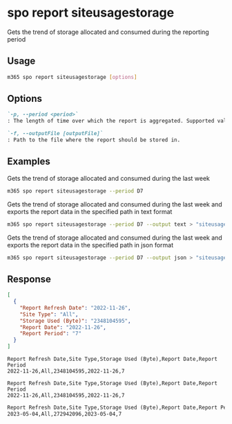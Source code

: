 
# spo report siteusagestorage

Gets the trend of storage allocated and consumed during the reporting period

## Usage

```sh
m365 spo report siteusagestorage [options]
```

## Options

```md defintion-list
`-p, --period <period>`
: The length of time over which the report is aggregated. Supported values `D7`, `D30`, `D90`, `D180`.

`-f, --outputFile [outputFile]`
: Path to the file where the report should be stored in.
```

<Global />

## Examples

Gets the trend of storage allocated and consumed during the last week

```sh
m365 spo report siteusagestorage --period D7
```

Gets the trend of storage allocated and consumed during the last week and exports the report data in the specified path in text format

```sh
m365 spo report siteusagestorage --period D7 --output text > "siteusagestorage.txt"
```

Gets the trend of storage allocated and consumed during the last week and exports the report data in the specified path in json format

```sh
m365 spo report siteusagestorage --period D7 --output json > "siteusagestorage.json"
```

## Response

<Tabs>
  <TabItem value="JSON">

  ```json
  [
    {
      "Report Refresh Date": "2022-11-26",
      "Site Type": "All",
      "Storage Used (Byte)": "2348104595",
      "Report Date": "2022-11-26",
      "Report Period": "7"
    }
  ]
  ```

  </TabItem>
  <TabItem value="Text">

  ```text
  Report Refresh Date,Site Type,Storage Used (Byte),Report Date,Report Period
  2022-11-26,All,2348104595,2022-11-26,7
  ```

  </TabItem>
  <TabItem value="CSV">

  ```csv
  Report Refresh Date,Site Type,Storage Used (Byte),Report Date,Report Period
  2022-11-26,All,2348104595,2022-11-26,7
  ```

  </TabItem>
  <TabItem value="Markdown">

  ```md
  Report Refresh Date,Site Type,Storage Used (Byte),Report Date,Report Period
  2023-05-04,All,272942096,2023-05-04,7
  ```

  </TabItem>
</Tabs>

